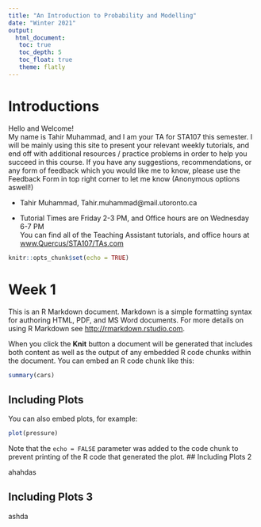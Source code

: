 ```yaml
---
title: "An Introduction to Probability and Modelling"
date: "Winter 2021" 
output: 
  html_document:
   toc: true
   toc_depth: 5
   toc_float: true 
   theme: flatly
---
```


# <i class="fa fa-clock-o" aria-hidden="true"></i> Introductions

Hello and Welcome! <br>
My name is Tahir Muhammad, and I am your TA for STA107 this semester. I will be mainly using this site to present your relevant weekly tutorials, and end off with additional resources / practice problems in order to help you succeed in this course. If you have any suggestions, recommendations, or any form of feedback which you would like me to know, please use the Feedback Form in top right corner to let me know (Anonymous options aswell!)

- <span class="glyphicon glyphicon-user" aria-hidden="true"></span> Tahir Muhammad, Tahir.muhammad@mail.utoronto.ca 

- Tutorial Times are Friday 2-3 PM, and Office hours are on Wednesday 6-7 PM <br>
You can find all of the Teaching Assistant tutorials, and office hours at
[www.Quercus/STA107/TAs.com](https://q.utoronto.ca/courses/212245/pages/zoom-links-to-tutorials-and-ta-office-hours?module_item_id=2195690)

```r
knitr::opts_chunk$set(echo = TRUE)
```

# Week 1

This is an R Markdown document. Markdown is a simple formatting syntax for authoring HTML, PDF, and MS Word documents. For more details on using R Markdown see <http://rmarkdown.rstudio.com>.

When you click the **Knit** button a document will be generated that includes both content as well as the output of any embedded R code chunks within the document. You can embed an R code chunk like this:

```r
summary(cars)
```

## Including Plots

You can also embed plots, for example:

```r
plot(pressure)
```

Note that the `echo = FALSE` parameter was added to the code chunk to prevent printing of the R code that generated the plot.
## Including Plots 2

ahahdas

## Including Plots 3

ashda

